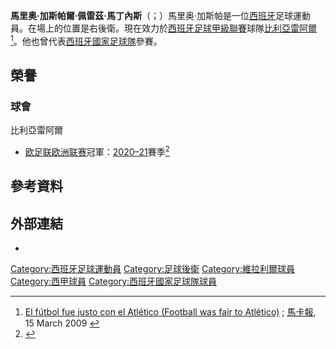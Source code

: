 {{noteTA
|G1=football
|G2=laliga
|1=zh-hans:加斯帕尔;zh-hk:加斯柏;zh-tw:加斯帕爾;
|2=zh-hans:佩雷斯;zh-hk:佩雷斯;zh-tw:佩雷茲;
}}
{{Spanish name|Pérez|Martínez}}
{{Infobox football biography
| name = 馬里奧·加斯帕爾<br>Mario Gaspar
| image = Ukr-Spain2015 (11).jpg
| image_size = 200
| caption = 
| fullname = Mario Gaspar Pérez Martínez
| birth_date = {{birth date and age|1990|11|24|df=y}}
| birth_place ={{SPA}}[[諾韋爾達|諾韋爾達]]
| height = {{height|m=1.78}} 
| position = [[後衛_(足球)|右後衛]]
| currentclub = [[維拉利爾足球會|維拉利爾]]
| clubnumber = 2
| youthyears1 = | youthclubs1 = [[維拉利爾足球會|維拉利爾]]
| years1 = 2007–2008 | clubs1 = [[維拉利爾足球會C隊|維拉利爾C隊]] | caps1 = 15 | goals1 = 1
| years2 = 2008–2011 | clubs2 = [[維拉利爾足球會B隊|維拉利爾B隊]] | caps2 = 81 | goals2 = 0
| years3 = 2009– | clubs3 = [[維拉利爾足球會|維拉利爾]] | caps3 = 325 | goals3 = 10
| nationalyears1 = 2008–2009 | nationalteam1 = [[西班牙19歲以下國家足球隊|西班牙U19]] | nationalcaps1 = 13 | nationalgoals1 = 2
| nationalyears2 = 2009 | nationalteam2 = [[西班牙20歲以下國家足球隊|西班牙U20]] | nationalcaps2 = 1 | nationalgoals2 = 0
| nationalyears3 = 2011 | nationalteam3 = [[西班牙21歲以下國家足球隊|西班牙U21]] | nationalcaps3 = 2 | nationalgoals3 = 0
| nationalyears4 = 2015–2016 | nationalteam4 = [[西班牙國家足球隊|西班牙]] | nationalcaps4 = 3 | nationalgoals4 = 2
| club-update = 2021年5月22日
| nationalteam-update = 
}}
'''馬里奥·加斯帕爾·佩雷茲·馬丁內斯'''（{{lang-es|Mario Gaspar Pérez Martínez}}；{{bd|1990年|11月24日}}）馬里奥·加斯帕是一位[[西班牙|西班牙]]足球運動員。在場上的位置是右後衛。現在效力於[[西班牙足球甲級聯賽|西班牙足球甲級聯賽]]球隊[[比利亞雷阿爾足球俱樂部|比利亞雷阿爾]]<ref>[http://www.marca.com/marcador/futbol/2008_09/primera/jornada_27/atm_vil/ El fútbol fue justo con el Atlético (Football was fair to Atlético)] {{Wayback|url=http://www.marca.com/marcador/futbol/2008_09/primera/jornada_27/atm_vil/ |date=20160602190839 }}; [[馬卡報|馬卡報]], 15 March 2009 {{es icon}}</ref>。他也曾代表[[西班牙國家足球隊|西班牙國家足球隊]]參賽。

== 榮譽 ==
=== 球會 ===
;{{flagicon|ESP}} 比利亞雷阿爾
* [[欧足联欧洲联赛|欧足联欧洲联赛]]冠軍：[[2020–21年歐霸盃|2020–21]]賽季<ref>{{cite web|url=https://www.881903.com/news/sports/2393280/%E6%AD%90%E9%9C%B8%E7%9B%83%E6%B1%BA%E8%B3%BD-%E7%B6%AD%E6%8B%89%E5%88%A9%E7%88%BE%E6%86%91%E4%BA%92%E5%B0%84%E5%8D%81%E4%BA%8C%E7%A2%BC%E6%93%8A%E6%95%97%E6%9B%BC%E8%81%AF|title=歐霸盃決賽　維拉利爾憑互射十二碼擊敗曼聯|publisher=商業電台|date=2021-05-27|access-date=2021-05-26|archive-date=2021-05-26|archive-url=https://web.archive.org/web/20210526221921/https://www.881903.com/news/sports/2393280/%E6%AD%90%E9%9C%B8%E7%9B%83%E6%B1%BA%E8%B3%BD-%E7%B6%AD%E6%8B%89%E5%88%A9%E7%88%BE%E6%86%91%E4%BA%92%E5%B0%84%E5%8D%81%E4%BA%8C%E7%A2%BC%E6%93%8A%E6%95%97%E6%9B%BC%E8%81%AF|dead-url=no}}</ref>

==參考資料==
{{Reflist}}

==外部連結==
*{{Soccerway}}

{{維拉利爾足球會球員名單}}
{{DEFAULTSORT: Pérez, Mario}}
[[Category:西班牙足球運動員|Category:西班牙足球運動員]]
[[Category:足球後衛|Category:足球後衛]]
[[Category:維拉利爾球員|Category:維拉利爾球員]]
[[Category:西甲球員|Category:西甲球員]]
[[Category:西班牙國家足球隊球員|Category:西班牙國家足球隊球員]]